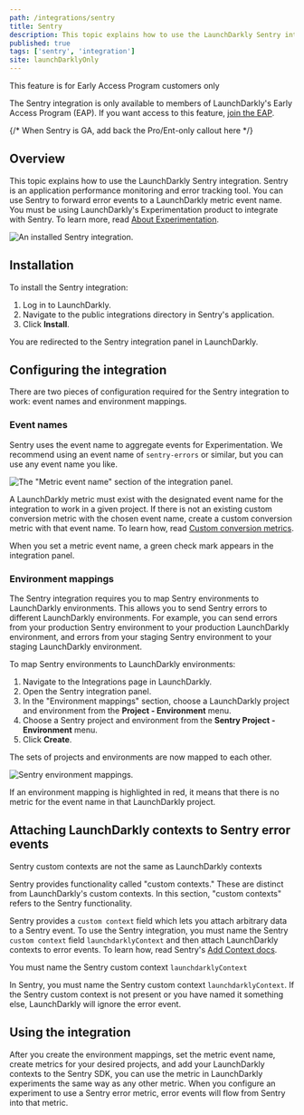```yaml
---
path: /integrations/sentry
title: Sentry
description: This topic explains how to use the LaunchDarkly Sentry integration. Sentry is an application performance monitoring and error tracking tool. You can use Sentry to forward error events to a LaunchDarkly metric event name.
published: true
tags: ['sentry', 'integration']
site: launchDarklyOnly
---
```


<Callout intent="info">
<CalloutTitle>This feature is for Early Access Program customers only</CalloutTitle>
<CalloutDescription>

The Sentry integration is only available to members of LaunchDarkly's Early Access Program (EAP). If you want access to this feature, [join the EAP](https://launchdarkly.com/eap).

</CalloutDescription>
</Callout>

{/* When Sentry is GA, add back the Pro/Ent-only callout here */}

## Overview

This topic explains how to use the LaunchDarkly Sentry integration. Sentry is an application performance monitoring and error tracking tool. You can use Sentry to forward error events to a LaunchDarkly metric event name. You must be using LaunchDarkly's Experimentation product to integrate with Sentry. To learn more, read [About Experimentation](/home/about-experimentation).

![An installed Sentry integration.](sentry-integration.png)

## Installation

To install the Sentry integration:

1. Log in to LaunchDarkly.
2. Navigate to the public integrations directory in Sentry's application.
3. Click **Install**.

You are redirected to the Sentry integration panel in LaunchDarkly.

## Configuring the integration

There are two pieces of configuration required for the Sentry integration to work: event names and environment mappings.

### Event names

Sentry uses the event name to aggregate events for Experimentation. We recommend using an event name of `sentry-errors` or similar, but you can use any event name you like.

![The "Metric event name" section of the integration panel.](sentry-metric-event-name.png)

A LaunchDarkly metric must exist with the designated event name for the integration to work in a given project. If there is not an existing custom conversion metric with the chosen event name, create a custom conversion metric with that event name. To learn how, read [Custom conversion metrics](/home/creating-experiments/metrics/custom-conversion/).

When you set a metric event name, a green check mark appears in the integration panel.

### Environment mappings

The Sentry integration requires you to map Sentry environments to LaunchDarkly environments. This allows you to send Sentry errors to different LaunchDarkly environments. For example, you can send errors from your production Sentry environment to your production LaunchDarkly environment, and errors from your staging Sentry environment to your staging LaunchDarkly environment.

To map Sentry environments to LaunchDarkly environments:

1. Navigate to the Integrations page in LaunchDarkly. 
2. Open the Sentry integration panel.
3. In the "Environment mappings" section, choose a LaunchDarkly project and environment from the **Project - Environment** menu.
4. Choose a Sentry project and environment from the **Sentry Project - Environment** menu.
5. Click **Create**.

The sets of projects and environments are now mapped to each other.

![Sentry environment mappings.](sentry-environment-mappings.png)

If an environment mapping is highlighted in red, it means that there is no metric for the event name in that LaunchDarkly project.

## Attaching LaunchDarkly contexts to Sentry error events

<Callout intent="info">
<CalloutTitle>Sentry custom contexts are not the same as LaunchDarkly contexts</CalloutTitle>
<CalloutDescription>

Sentry provides functionality called "custom contexts." These are distinct from LaunchDarkly's custom contexts. In this section, "custom contexts" refers to the Sentry functionality. 

</CalloutDescription>
</Callout>

Sentry provides a `custom context` field which lets you attach arbitrary data to a Sentry event. To use the Sentry integration, you must name the Sentry `custom context` field `launchdarklyContext` and then attach LaunchDarkly contexts to error events. To learn how, read Sentry's [Add Context docs](https://docs.sentry.io/platform-redirect/?next=/enriching-events/context/#extra-context). 

<Callout intent="warning">
<CalloutTitle>You must name the Sentry custom context <code>launchdarklyContext</code></CalloutTitle>
<CalloutDescription>

In Sentry, you must name the Sentry custom context <code>launchdarklyContext</code>. If the Sentry custom context is not present or you have named it something else, LaunchDarkly will ignore the error event.

</CalloutDescription>
</Callout>

## Using the integration

After you create the environment mappings, set the metric event name, create metrics for your desired projects, and add your LaunchDarkly contexts to the Sentry SDK, you can use the metric in LaunchDarkly experiments the same way as any other metric. When you configure an experiment to use a Sentry error metric, error events will flow from Sentry into that metric.
